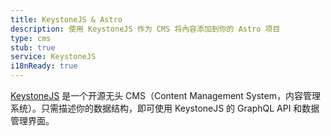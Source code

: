 ```yaml
---
title: KeystoneJS & Astro
description: 使用 KeystoneJS 作为 CMS 将內容添加到你的 Astro 项目
type: cms
stub: true
service: KeystoneJS
i18nReady: true
---
```


[KeystoneJS](https://keystonejs.com/) 是一个开源无头 CMS（Content Management System，内容管理系统）。只需描述你的数据结构，即可使用 KeystoneJS 的 GraphQL API 和数据管理界面。

